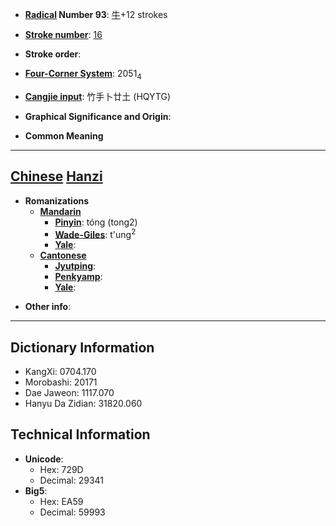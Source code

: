 * '''[[Wiktionary:Chinese radical index| Radical]] Number 93''': [[Wiktionary:Chinese radical index 牛|牛]]+12 strokes

* '''[[Wiktionary:Chinese total strokes index|Stroke number]]''': [[Wiktionary:Chinese total strokes index 16|16]]

* '''Stroke order''': 

* '''[[Wiktionary:Chinese four corner index|Four-Corner System]]''': 2051<sub>4</sub>

* '''[[Wiktionary:Chinese Cangjie index|Cangjie input]]''': 竹手卜廿土 (HQYTG)

* '''Graphical Significance and Origin''': 

* '''Common Meaning'''

----

== [[Chinese]] [[Hanzi]] ==

* '''Romanizations'''
** '''[[Mandarin]]'''
*** '''[[Pinyin]]''': tóng (tong2)
*** '''[[Wade-Giles]]''': t'ung<sup>2</sup>
*** '''[[Yale]]''': 
** '''[[Cantonese]]'''
*** '''[[Jyutping]]''':
*** '''[[Penkyamp]]''': 
*** '''[[Yale]]''': 

* '''Other info''': 

----

== Dictionary Information ==

* KangXi: 0704.170
* Morobashi: 20171
* Dae Jaweon: 1117.070
* Hanyu Da Zidian: 31820.060

== Technical Information ==

* '''Unicode''':
** Hex: 729D
** Decimal: 29341
* '''Big5''':
** Hex: EA59
** Decimal: 59993